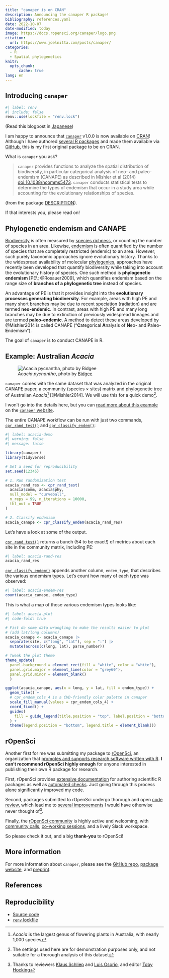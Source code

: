 ```yaml
---
title: "canaper is on CRAN"
description: Announcing the canaper R package!
bibliography: references.yaml
date: 2022-10-07
date-modified: today
image: https://docs.ropensci.org/canaper/logo.png
citation:
  url: https://www.joelnitta.com/posts/canaper/
categories:
  - R
  - Spatial phylogenetics
knitr:
  opts_chunk: 
      cache: true
lang: en
---
```


## Introducing `canaper`

```r
#| label: renv
#| include: false
renv::use(lockfile = "renv.lock")
```

(Read this blogpost in [Japanese](https://www.ja.joelnitta.com/posts/2022-10-07_canaper/))

I am happy to announce that [`canaper`](https://github.com/ropensci/canaper) v1.0.0 is now available on [CRAN](https://cran.r-project.org/web/packages/canaper/index.html)!
Although I have authored [several R packages](https://www.joelnitta.com/software.html) and made them available via [GitHub](https://github.com/joelnitta/#r-packages-), this is my first original package to be on CRAN.

What is `canaper` you ask?

> `canaper` provides functions to analyze the spatial distribution of
biodiversity, in particular categorical analysis of neo- and paleo-endemism
(CANAPE) as described in Mishler et al (2014) [doi:10.1038/ncomms5473](https://doi.org/10.1038/ncomms5473).
`canaper` conducts statistical tests to determine the types of endemism that
occur in a study area while accounting for the evolutionary relationships of
species.

(from the package [DESCRIPTION](https://github.com/ropensci/canaper/blob/main/DESCRIPTION)).

If that interests you, please read on!

## Phylogenetic endemism and CANAPE

[Biodiversity](https://en.wikipedia.org/wiki/Biodiversity) is often measured by [species richness](https://en.wikipedia.org/wiki/Species_richness), or counting the number of species in an area.
Likewise, [endemism](https://en.wikipedia.org/wiki/Endemism) is often quantified by the number of species that are completely restricted (endemic) to an area.
However, such purely taxonomic approaches ignore evolutionary history.
Thanks to the widespread availability of molecular [phylogenies](https://en.wikipedia.org/wiki/Phylogenetic_tree), approaches have recently been developed that quantify biodiversity while taking into account the evolutionary history of species.
One such method is **phylogenetic endemism** [PE\; @Rosauer2009], which quantifies endemism based on the range size of **branches of a phylogenetic tree** instead of species.

An advantage of PE is that it provides insight into the **evolutionary processes generating biodiversity**.
For example, areas with high PE and many short branches may be due to recent speciation (radiation) and are termed **neo-endemic**.
In contrast, areas with high PE and many long branches may be due to extinction of previously widespread lineages and are termed **paleo-endemic**.
A method to detect these areas developed by @Mishler2014 is called CANAPE ("**C**ategorical **A**nalysis of **N**eo- and **P**aleo-**E**ndemism").

The goal of `canaper` is to conduct CANAPE in R.

## Example: Australian *Acacia*

![*Acacia pycnantha*, photo by [Bidgee](https://commons.wikimedia.org/wiki/User:Bidgee)](Golden-wattle.jpg)

`canaper` comes with the same dataset that was analyzed in the original CANAPE paper, a community (species $\times$ sites) matrix and phylogenetic tree of Australian *Acacia*^[*Acacia* is the largest genus of flowering plants in Australia, with nearly 1,000 species] [@Mishler2014].
We will use this for a quick demo^[The settings used here are for demonstration purposes only, and not suitable for a thorough analysis of this dataset].

I won't go into the details here, but you can [read more about this example](https://docs.ropensci.org/canaper/articles/canape.html) on the [`canaper` website](https://docs.ropensci.org/canaper/index.html).

The entire CANAPE workflow can be run with just two commands, [`cpr_rand_test()`](https://docs.ropensci.org/canaper/reference/cpr_rand_test.html) and [`cpr_classify_endem()`](https://docs.ropensci.org/canaper/reference/cpr_classify_endem.html):

```r
#| label: acacia-demo
#| warning: false
#| message: false

library(canaper)
library(tidyverse)

# Set a seed for reproducibility
set.seed(12345)

# 1. Run randomization test
acacia_rand_res <- cpr_rand_test(
  acacia$comm, acacia$phy,
  null_model = "curveball",
  n_reps = 99, n_iterations = 10000,
  tbl_out = TRUE
)

# 2. Classify endemism
acacia_canape <- cpr_classify_endem(acacia_rand_res)
```

Let's have a look at some of the output.

[`cpr_rand_test()`](https://docs.ropensci.org/canaper/reference/cpr_rand_test.html) returns a bunch (54 to be exact!) of metrics about each site in the community matrix, including PE:

```r
#| label: acacia-rand-res
acacia_rand_res
```

[`cpr_classify_endem()`](https://docs.ropensci.org/canaper/reference/cpr_classify_endem.html) appends another column, `endem_type`, that describes the various endemism types.
Let's count how many of each type was observed:

```r
#| label: acacia-endem-res
count(acacia_canape, endem_type)
```

This is what a map of those various endemism types looks like:

```r
#| label: acacia-plot
#| code-fold: true

# Fist do some data wrangling to make the results easier to plot
# (add lat/long columns)
acacia_canape <- acacia_canape |>
  separate(site, c("long", "lat"), sep = ":") |>
  mutate(across(c(long, lat), parse_number))

# Tweak the plot theme
theme_update(
  panel.background = element_rect(fill = "white", color = "white"),
  panel.grid.major = element_line(color = "grey60"),
  panel.grid.minor = element_blank()
  )

ggplot(acacia_canape, aes(x = long, y = lat, fill = endem_type)) +
  geom_tile() +
  # cpr_endem_cols_4 is a CVD-friendly color palette in canaper
  scale_fill_manual(values = cpr_endem_cols_4) +
  coord_fixed() +
  guides(
    fill = guide_legend(title.position = "top", label.position = "bottom")
  ) +
  theme(legend.position = "bottom", legend.title = element_blank())
```

## rOpenSci

Another first for me was submitting my package to [rOpenSci](https://ropensci.org/), an organization that [promotes and supports research software written with R](https://ropensci.org/about/).
**I can't recommend rOpenSci highly enough** for anyone interested in publishing their own R package for research.

First, rOpenSci provides [extensive documentation](https://devguide.ropensci.org/) for authoring scientific R packages as well as [automated checks](https://docs.ropensci.org/pkgcheck/).
Just going through this process alone significantly improved my code.

Second, packages submitted to rOpenSci undergo thorough and open [code review](https://devguide.ropensci.org/softwarereviewintro.html), which lead me to [several improvements](https://github.com/ropensci/software-review/issues/475) I would have otherwise never thought of^[Thanks to reviewers [Klaus Schliep](https://github.com/KlausVigo) and [Luis Osorio](https://github.com/luismurao), and editor [Toby Hocking](https://github.com/tdhock)].

Finally, the [rOpenSci community](https://ropensci.org/community/) is highly active and welcoming, with [community calls](https://ropensci.org/commcalls/), [co-working sessions](https://ropensci.org/events/), and a lively Slack workspace.

So please check it out, and a big **thank-you** to rOpenSci!

## More information

For more information about `canaper`, please see the [GitHub repo](https://github.com/ropensci/canaper), [package website](https://docs.ropensci.org/canaper/), and [preprint](https://doi.org/10.1101/2022.10.06.511072).

## References

::: {#refs}
:::

## Reproducibility {.appendix}

- [Source code](https://github.com/joelnitta/joelnitta-home/tree/main/posts/2022-10-07_canaper/index.qmd)
- [`renv` lockfile](https://github.com/joelnitta/joelnitta-home/tree/main/posts/2022-10-07_canaper/renv.lock)
